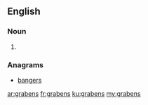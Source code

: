 {{also|Grabens}}
==English==

===Noun===
{{head|en|plural}}

# {{plural of|graben|lang=en|nocat=1}}

===Anagrams===
* [[bangers#English|bangers]]

[[ar:grabens]]
[[fr:grabens]]
[[ku:grabens]]
[[my:grabens]]
